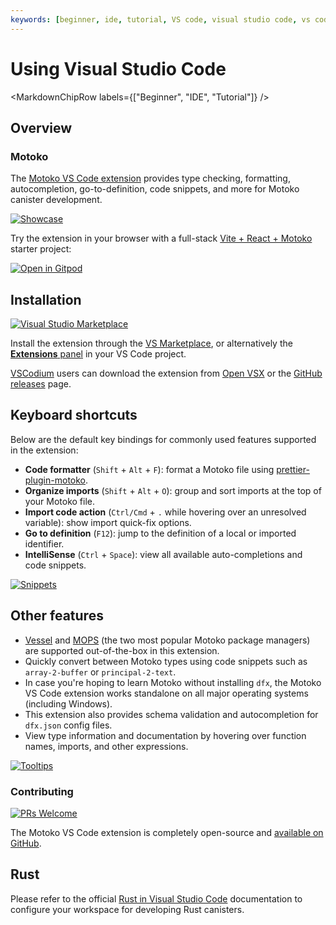```yaml
---
keywords: [beginner, ide, tutorial, VS code, visual studio code, vs code extension]
---
```



# Using Visual Studio Code

<MarkdownChipRow labels={["Beginner", "IDE", "Tutorial"]} />

## Overview


### Motoko

The [Motoko VS Code extension](https://github.com/dfinity/vscode-motoko) provides type checking, formatting, autocompletion, go-to-definition, code snippets, and more for Motoko canister development.

[![Showcase](https://github.com/dfinity/vscode-motoko/raw/master/guide/assets/intro.webp)](https://marketplace.visualstudio.com/items?itemName=dfinity-foundation.vscode-motoko)

Try the extension in your browser with a full-stack [Vite + React + Motoko](https://github.com/rvanasa/vite-react-motoko#readme) starter project:

[![Open in Gitpod](https://gitpod.io/button/open-in-gitpod.svg)](https://gitpod.io/#https://github.com/rvanasa/vite-react-motoko)

## Installation

[![Visual Studio Marketplace](https://img.shields.io/visual-studio-marketplace/v/dfinity-foundation.vscode-motoko?color=brightgreen&logo=visual-studio-code)](https://marketplace.visualstudio.com/items?itemName=dfinity-foundation.vscode-motoko)

Install the extension through the [VS Marketplace](https://marketplace.visualstudio.com/items?itemName=dfinity-foundation.vscode-motoko), or alternatively the [**Extensions** panel](https://code.visualstudio.com/docs/editor/extension-marketplace) in your VS Code project. 

[VSCodium](https://vscodium.com/) users can download the extension from [Open VSX](https://open-vsx.org/extension/dfinity-foundation/vscode-motoko) or the [GitHub releases](https://github.com/dfinity/vscode-motoko/releases) page.

## Keyboard shortcuts

Below are the default key bindings for commonly used features supported in the extension:

- **Code formatter** (`Shift` + `Alt` + `F`): format a Motoko file using [prettier-plugin-motoko](https://github.com/dfinity/prettier-plugin-motoko).
- **Organize imports** (`Shift` + `Alt` + `O`): group and sort imports at the top of your Motoko file.
- **Import code action** (`Ctrl/Cmd` + `.` while hovering over an unresolved variable): show import quick-fix options. 
- **Go to definition** (`F12`): jump to the definition of a local or imported identifier.
- **IntelliSense** (`Ctrl` + `Space`): view all available auto-completions and code snippets. 

[![Snippets](https://github.com/dfinity/vscode-motoko/raw/master/guide/assets/snippets.png)](https://marketplace.visualstudio.com/items?itemName=dfinity-foundation.vscode-motoko)

## Other features

- [Vessel](https://github.com/dfinity/vessel) and [MOPS](https://mops.one/) (the two most popular Motoko package managers) are supported out-of-the-box in this extension. 
- Quickly convert between Motoko types using code snippets such as `array-2-buffer` or `principal-2-text`.
- In case you're hoping to learn Motoko without installing `dfx`, the Motoko VS Code extension works standalone on all major operating systems (including Windows). 
- This extension also provides schema validation and autocompletion for `dfx.json` config files.
- View type information and documentation by hovering over function names, imports, and other expressions.

[![Tooltips](https://github.com/dfinity/vscode-motoko/raw/master/guide/assets/tooltips.png)](https://marketplace.visualstudio.com/items?itemName=dfinity-foundation.vscode-motoko)

### Contributing

[![PRs Welcome](https://img.shields.io/badge/PRs-welcome-brightgreen.svg?logo=github)](https://github.com/dfinity/prettier-plugin-motoko)

The Motoko VS Code extension is completely open-source and [available on GitHub](https://github.com/dfinity/vscode-motoko). 

## Rust

Please refer to the official [Rust in Visual Studio Code](https://code.visualstudio.com/docs/languages/rust) documentation to configure your workspace for developing Rust canisters.
